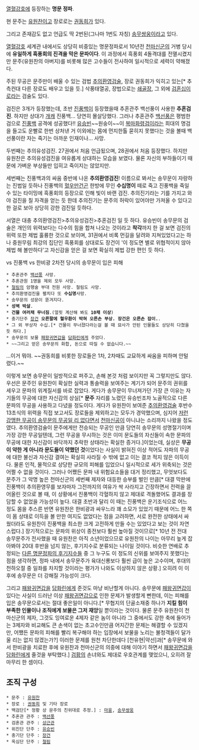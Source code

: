 [[열혈강호]]에 등장하는 '''명문 정파'''.

현 문주는 [[유원찬]]이고 장로로는 [[권동희]]가 있다.

그리고 존재감도 없고 언급도 딱 2번된(그나마 1번도 자칭) [[송무쌍웅]]이라고 있다. 

[[열혈강호]] 세계관 내에서도 상당히 비중있는 명문정파로서 10년전 [[천마신군]]의 거병 당시에 '''유일하게 흑풍회의 진격을 막은 문파이다'''. 이 과정에서 흑풍회 4돌격대를 전멸시켰지만 문주(유원찬의 아버지)를 비롯해 많은 고수들이 전사하여 일시적으로 세력이 약해졌다.

주된 무공은 문주만이 배울 수 있는 검법 [[추의환영검술]], 장로 권동희가 익히고 있는[* 추측컨대 다른 장로도 배우고 있을 듯.] 삭풍태열공, 장법으로는 [[쇄골장]], 그 외에 [[검혼십이로]]라는 검술도 있다.

검진은 3개가 등장했는데, 초반 [[진풍백]]이 등장했을때 추혼관주 백선풍이 사용한 '''추혼검진'''. 하지만 상대가 [[개캐]] 진풍백... 당연히 몰살당했다. 그러나 추혼관주 [[백선풍]]은 평범한 검으로 [[진풍백]] 공격에 성공했다!! [[유승빈]]~~원숭이~~이 [[복마화령검]]이라는 희대의 명검을 들고도 운빨로 한번 상처낸 거 이외에는 몸에 먼지한톨 묻히지 못했다는 것을 볼때 백선풍이란 자는 죽기는 아까운 인재이나... 사망.

두번째는 추의유성검진. 27권에서 처음 언급됬으며, 28권에서 처음 등장했다. 하지만 유원찬은 추의유성검진을 여유롭게 상대하는 모습을 보였다. 물론 자신의 부하들이기 때문에 가벼운 부상들만 입히고 죽이지는 않았지만.

세번째는 진풍백과의 싸움 중반에 나온 '''추의환영검진'''! 이름으로 봐서는 송무문이 자랑하는 진법일 듯하나 진풍백의 [[혈우만건곤]] 한방에 무인 '''수십명이''' 떼로 죽고 진풍백을 죽일 수 있는 타이밍에 흑풍회의 등장으로 인해 빛이 바랜 검진. 추의진기라는 기를 가지고 와야 검진을 칠 자격을 얻는 듯 한데 추의진기는 문주의 허락이 있어야만 가져올 수 있다고 한 걸로 보아 상당히 강한 검진일 듯하다.

서열은 대충 추의환영검진>추의유성검진>추혼검진 일 듯 하다.
유승빈이 송무문의 검술은 개인의 위력보다는 다수의 힘을 합쳐 나오는 것이라고 '''착각'''까지 한 걸 보면 검진의 위력 또한 제법 훌륭한 것으로 보이며, 31권에서 비록 먼길을 달려와 지쳐있었다고는 하나 중원무림 최강의 집단인 흑풍회를 상대로도 장건이 '이 정도면 별로 위협적이지 않아 제법 해 볼만하다'고 자신감을 얻은 걸 보면 확실히 제법 강한 편인 듯 하다. 

vs 진풍백
vs 한비광 2차전 당시의 송무문이 입은 피해
 * 추혼관주 [[백선풍]] 사망.
 * 추혼관원 1명을 제외 모두 사망.
 * [[철림]]의 암행술 부대 전원 사망. 철림도 사망.
 * 추의환영검진을 펼치다 또 '''수십명'''사망.
 * 송무문의 성문이 뜯겨지다.
 * '''성벽 박살'''.
 * '''건물 여러채 무너짐'''.(얼핏 계산해 봐도 '''10채 이상''')
 * 충기단주 [[장건]] '''오른팔에 혈우환이 박혀 오른손 부상. 장건은 오른손 잡이.'''.
 * 그 외 부상자 수십.[* 건물이 무너졌다라는걸 볼 때 묘사가 안된 인물들도 상당히 다쳤을듯 하다.]
 * 송무문의 보물 [[패왕귀면갑]]을 [[담화린]]에게 주었다.
 * ~~그리고 얻은 송무문의 화합, 돈으로 따질 수 없습니다.~~
...이거 뭐야. ~~권동희를 비롯한 장로들은 1차, 2차때도 교묘하게 싸움을 피하며 안털렸다.~~

이렇게 보면 송무문이 일방적으로 퍼주고, 손해 본것 처럼 보이지만 꼭 그렇지만도 않다. 우선은 문주인 유원찬이 확실한 실력과 통솔력을 보여주는 계기가 되어 문주의 권위를 세우고 문파의 위계질서를 바로 잡았다. 게다가 송무문이 무너져가던 가장 큰 이유는 자기들의 무공에 대한 자신감의 상실[* '''문주''' 자리를 노렸던 유승빈조차 노골적으로 다른 문파의 무공을 사용하고 다녔을 정도이다. 게다가 유원찬이 보여준 [[추의환영검술]] 후반수 13초식의 위력을 직접 보고서도 장로들을 제외하고는 모두가 경악했으며, 심지어 [[나의 아스카는 그렇지 않아|저런 강맹한 무공이 송무문의 무공일 리 없다]]면서 [[천마신공]]이 아니냐는 소리까지 나왔을 정도였다. 추의환영검술이 문주에게만 전승되는 무공인 만큼 당연히 송무문의 성명절기이며 가장 강한 무공일텐데, 그런 무공을 무시하는 것은 이미 문도들의 자신들이 속한 문파의 무공에 대한 자신감이 바닥까지 추락한 상태라는 확실한 증거다.]이었는데, 실상은 '''무공이 약한 게 아니라 문도들이 약했던 것'''이었다는 사실이 밝혀진 이상 적어도 자파의 무공에 대한 불신과 자신감 결여는 확실히 사라질 수 밖에 없고 이는 결코 적지 않은 이득이다. 물론 인적, 물적으로 상당한 규모의 피해를 입었으니 일시적으로 세가 위축되는 것은 어쩔 수 없을 것이다. 그러나 어쨌든 문파 내 위험요소들을 대거 정리했고, 무엇보다도 문주가 그 악명 높은 천마신군의 세번째 제자와 대등한 승부를 벌인 만큼[* 대결 막판에 진풍백이 추의환영무를 보자마자 그전까지의 여유가 싹 사라지고 긴장하면서 전력을 끌어올린 것으로 볼 때, 이 상황에서 진풍백이 각혈하지 않고 제대로 격돌했어도 결과를 장담할 수 없었을 가능성이 높다. 대결 초반과 달리 이 때는 진풍백은 운기조식으로 어느 정도 몸을 추스른 반면 유원찬은 한비광과 싸우느라 꽤 소모가 있었기 때문에 어느 한 쪽이 몸 상태로 이득을 볼 만한 여지도 없었다는 점을 고려하면, 서로 완전한 상태에서 싸웠더라도 유원찬이 진풍백을 최소한 크게 고전하게 만들 수는 있었다고 보는 것이 자연스럽다.] 장기적으로는 문파의 위상이 종전보다 훨씬 높아질 것이므로[* 10년 전 전대 송무문주가 전사했을 때 유원찬은 아직 소년이었으므로 유원찬의 나이는 아무리 높게 잡아봐야 20대 후반을 넘지 않는, 후기지수로 분류되는 나이일 것이다. 비슷한 연배로 추정되는 [[정파 육대신룡|다른 명문정파의 후기지수들]] 중 그 누구도 이 정도의 신위를 보여주지 못했다는 점을 생각하면, 정파 내에서 송무문주가 육대신룡보다 훨씬 급이 높은 고수이며, 후대의 천하오절 중 일좌를 차지할 것이라는 평가가 나와도 이상하지 않은 상황.] 오히려 이 이후에 송무문은 더 강해질 가능성이 크다.

그리고 [[패왕귀면갑]]을 [[담화린]]에게 준것도 마냥 비난할게 아니다. 송무문에 [[패왕귀면갑]]이 있다는 사실이 드러난 이상 [[패왕귀면갑]]으로 인한 문제가 발생할게 뻔한데, 이는 피해를 입은 송무문으로서는 절대 좋은일이 아니다.[* 무협지의 단골소재중 하나가 '''지킬 힘이 부족한 인물이나 조직에게 보물은 그저 재앙'''일 뿐이라는 것이다. 물론 문주 유원찬이 천마신군의 제자, 그것도 잉여로운 4제자 같은 놈이 아니라 그 중에서도 강한 축에 들어가는 3제자와 비교해도 큰 손색이 없는 초고수인만큼 어지간한 문제는 해결할 수 있겠지만, 어쨌든 문파의 피해를 빨리 복구해야 하는 입장에서 보물을 노리는 불청객들이 달가울 리는 없지 않겠는가?] 이러한 문제를 원천 차단한데다 [천유현|약선]과[* 송무문에 와서 한비광을 치료한 후에 유원찬과 천마신군의 의중에 대해 이야기 하면서 [[패왕귀면갑]]을 [[담화린]]에게 줄것을 부탁했다.] [[검황]]의 손녀와도 제대로 우호관계를 맺었으니, 오히려 잘 마무리 한 셈이다.
== 조직 구성 ==
 * 문주 : [[유원찬]]
 * 장로 : [[권동희]] 및 기타 장로
 * 백검단[* 정황 상 문주의 친위대로 추정.] : [[마융]], [[송무쌍웅]]
 * 추혼관 관주 : [[백선풍]]
 * 검혼관 관주 : [[상근관]]
 * 위진단 단주 : [[유승빈]]
 * 충기단 단주 : [[장건]]
 * 옥심단 단주 : [[철림]]
